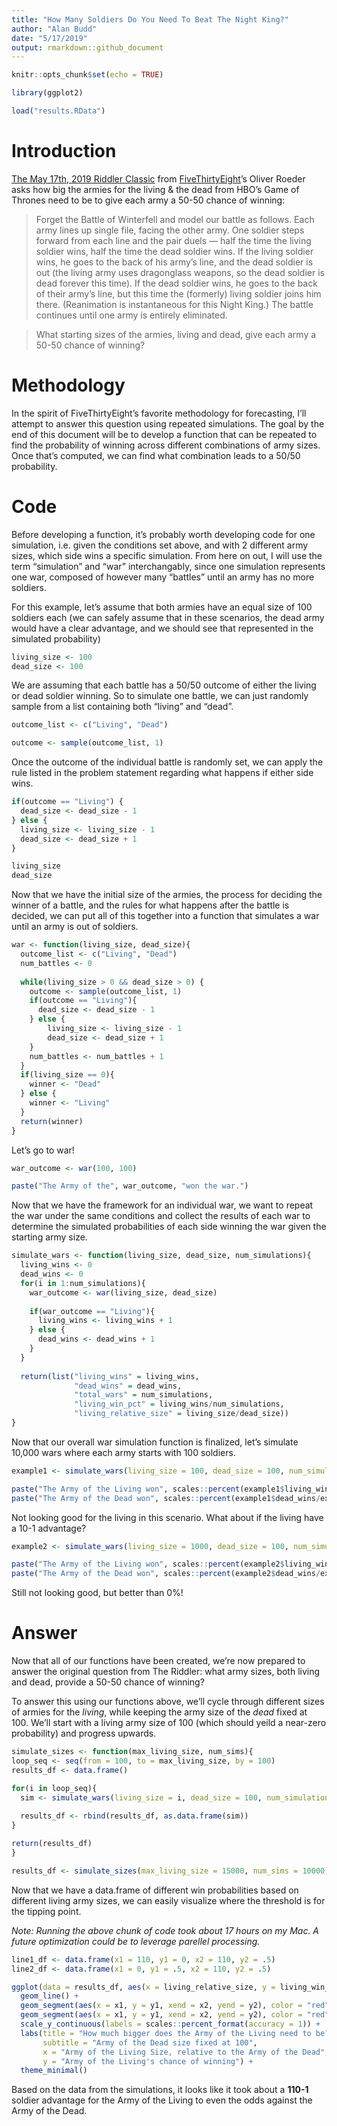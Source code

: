 ```yaml
---
title: "How Many Soldiers Do You Need To Beat The Night King?"
author: "Alan Budd"
date: "5/17/2019"
output: rmarkdown::github_document
---
```


```r
knitr::opts_chunk$set(echo = TRUE)
```

```r
library(ggplot2)

load("results.RData")
```

# Introduction

[The May 17th, 2019 Riddler Classic](https://fivethirtyeight.com/features/how-many-soldiers-do-you-need-to-beat-the-night-king/) from [FiveThirtyEight](FiveThirtyEight.com)'s Oliver Roeder asks how big the armies for the living & the dead from HBO's Game of Thrones need to be to give each army a 50-50 chance of winning:

> Forget the Battle of Winterfell and model our battle as follows. Each army lines up single file, facing the other army. One soldier steps forward from each line and the pair duels — half the time the living soldier wins, half the time the dead soldier wins. If the living soldier wins, he goes to the back of his army’s line, and the dead soldier is out (the living army uses dragonglass weapons, so the dead soldier is dead forever this time). If the dead soldier wins, he goes to the back of their army’s line, but this time the (formerly) living soldier joins him there. (Reanimation is instantaneous for this Night King.) The battle continues until one army is entirely eliminated.

> What starting sizes of the armies, living and dead, give each army a 50-50 chance of winning?

# Methodology

In the spirit of FiveThirtyEight's favorite methodology for forecasting, I'll attempt to answer this question using repeated simulations. The goal by the end of this document will be to develop a function that can be repeated to find the probability of winning across different combinations of army sizes. Once that's computed, we can find what combination leads to a 50/50 probability.

# Code

Before developing a function, it's probably worth developing code for one simulation, i.e. given the conditions set above, and with 2 different army sizes, which side wins a specific simulation. From here on out, I will use the term "simulation" and "war" interchangably, since one simulation represents one war, composed of however many "battles" until an army has no more soldiers.

For this example, let's assume that both armies have an equal size of 100 soldiers each (we can safely assume that in these scenarios, the dead army would have a clear advantage, and we should see that represented in the simulated probability)

```r
living_size <- 100
dead_size <- 100
```

We are assuming that each battle has a 50/50 outcome of either the living or dead soldier winning. So to simulate one battle, we can just randomly sample from a list containing both "living" and "dead".

```r
outcome_list <- c("Living", "Dead")

outcome <- sample(outcome_list, 1)
```

Once the outcome of the individual battle is randomly set, we can apply the rule listed in the problem statement regarding what happens if either side wins.

```r
if(outcome == "Living") {
  dead_size <- dead_size - 1
} else {
  living_size <- living_size - 1
  dead_size <- dead_size + 1
}

living_size
dead_size
```

Now that we have the initial size of the armies, the process for deciding the winner of a battle, and the rules for what happens after the battle is decided, we can put all of this together into a function that simulates a war until an army is out of soldiers.

```r
war <- function(living_size, dead_size){
  outcome_list <- c("Living", "Dead")
  num_battles <- 0
  
  while(living_size > 0 && dead_size > 0) {
    outcome <- sample(outcome_list, 1)
    if(outcome == "Living"){
      dead_size <- dead_size - 1
    } else {
        living_size <- living_size - 1
        dead_size <- dead_size + 1
    }
    num_battles <- num_battles + 1
  }
  if(living_size == 0){
    winner <- "Dead"
  } else {
    winner <- "Living"
  }
  return(winner)
}
```

Let's go to war!

```r
war_outcome <- war(100, 100)

paste("The Army of the", war_outcome, "won the war.")
```

Now that we have the framework for an individual war, we want to repeat the war under the same conditions and collect the results of each war to determine the simulated probabilities of each side winning the war given the starting army size.

```r
simulate_wars <- function(living_size, dead_size, num_simulations){
  living_wins <- 0
  dead_wins <- 0
  for(i in 1:num_simulations){
    war_outcome <- war(living_size, dead_size)
    
    if(war_outcome == "Living"){
      living_wins <- living_wins + 1
    } else {
      dead_wins <- dead_wins + 1
    }
  }
  
  return(list("living_wins" = living_wins,
              "dead_wins" = dead_wins,
              "total_wars" = num_simulations,
              "living_win_pct" = living_wins/num_simulations,
              "living_relative_size" = living_size/dead_size))
}
```

Now that our overall war simulation function is finalized, let's simulate 10,000 wars where each army starts with 100 soldiers.
```r
example1 <- simulate_wars(living_size = 100, dead_size = 100, num_simulations = 1000)

paste("The Army of the Living won", scales::percent(example1$living_wins/example1$total_wars), "of the simulated wars.")
paste("The Army of the Dead won", scales::percent(example1$dead_wins/example1$total_wars), "of the simulated wars.")
```

Not looking good for the living in this scenario. What about if the living have a 10-1 advantage?

```r
example2 <- simulate_wars(living_size = 1000, dead_size = 100, num_simulations = 1000)

paste("The Army of the Living won", scales::percent(example2$living_wins/example2$total_wars), "of the simulated wars.")
paste("The Army of the Dead won", scales::percent(example2$dead_wins/example2$total_wars), "of the simulated wars.")
```

Still not looking good, but better than 0%!

# Answer

Now that all of our functions have been created, we're now prepared to answer the original question from The Riddler: what army sizes, both living and dead, provide a 50-50 chance of winning?

To answer this using our functions above, we'll cycle through different sizes of armies for the *living*, while keeping the army size of the *dead* fixed at 100. We'll start with a living army size of 100 (which should yeild a near-zero probability) and progress upwards.

```r
simulate_sizes <- function(max_living_size, num_sims){
loop_seq <- seq(from = 100, to = max_living_size, by = 100)
results_df <- data.frame()

for(i in loop_seq){
  sim <- simulate_wars(living_size = i, dead_size = 100, num_simulations = num_sims)
  
  results_df <- rbind(results_df, as.data.frame(sim))
}

return(results_df)
}
```

```r
results_df <- simulate_sizes(max_living_size = 15000, num_sims = 10000)
```

Now that we have a data.frame of different win probabilities based on different living army sizes, we can easily visualize where the threshold is for the tipping point.

*Note: Running the above chunk of code took about 17 hours on my Mac. A future optimization could be to leverage parellel processing.* 

```r
line1_df <- data.frame(x1 = 110, y1 = 0, x2 = 110, y2 = .5)
line2_df <- data.frame(x1 = 0, y1 = .5, x2 = 110, y2 = .5)

ggplot(data = results_df, aes(x = living_relative_size, y = living_win_pct)) +
  geom_line() +
  geom_segment(aes(x = x1, y = y1, xend = x2, yend = y2), color = "red", linetype = 2, data = line1_df) +
  geom_segment(aes(x = x1, y = y1, xend = x2, yend = y2), color = "red", linetype = 2, data = line2_df) +
  scale_y_continuous(labels = scales::percent_format(accuracy = 1)) +
  labs(title = "How much bigger does the Army of the Living need to be?",
       subtitle = "Army of the Dead size fixed at 100",
       x = "Army of the Living Size, relative to the Army of the Dead",
       y = "Army of the Living's chance of winning") +
  theme_minimal()
```

Based on the data from the simulations, it looks like it took about a **110-1** soldier advantage for the Army of the Living to even the odds against the Army of the Dead.